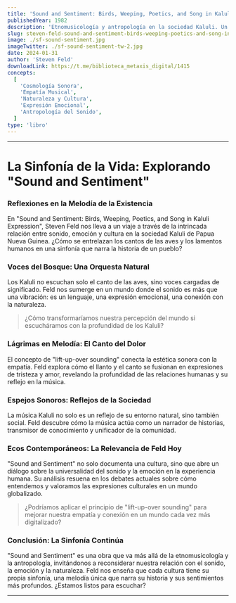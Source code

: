 ```yaml
---
title: 'Sound and Sentiment: Birds, Weeping, Poetics, and Song in Kaluli Expression'
publishedYear: 1982
description: 'Etnomusicología y antropología en la sociedad Kaluli. Un análisis de cómo sonido, música y emoción se entrelazan en expresiones culturales, reflejando la conexión entre la naturaleza y la experiencia humana.'
slug: steven-feld-sound-and-sentiment-birds-weeping-poetics-and-song-in-kaluli-expression
image: ./sf-sound-sentiment.jpg
imageTwitter: ./sf-sound-sentiment-tw-2.jpg
date: 2024-01-31
author: 'Steven Feld'
downloadLink: https://t.me/biblioteca_metaxis_digital/1415
concepts:
  [
    'Cosmología Sonora',
    'Empatía Musical',
    'Naturaleza y Cultura',
    'Expresión Emocional',
    'Antropología del Sonido',
  ]
type: 'libro'
---
```


---

# La Sinfonía de la Vida: Explorando "Sound and Sentiment"

### Reflexiones en la Melodía de la Existencia

En "Sound and Sentiment: Birds, Weeping, Poetics, and Song in Kaluli Expression", Steven Feld nos lleva a un viaje a través de la intrincada relación entre sonido, emoción y cultura en la sociedad Kaluli de Papua Nueva Guinea. ¿Cómo se entrelazan los cantos de las aves y los lamentos humanos en una sinfonía que narra la historia de un pueblo?

### Voces del Bosque: Una Orquesta Natural

Los Kaluli no escuchan solo el canto de las aves, sino voces cargadas de significado. Feld nos sumerge en un mundo donde el sonido es más que una vibración: es un lenguaje, una expresión emocional, una conexión con la naturaleza.

> ¿Cómo transformaríamos nuestra percepción del mundo si escucháramos con la profundidad de los Kaluli?

### Lágrimas en Melodía: El Canto del Dolor

El concepto de "lift-up-over sounding" conecta la estética sonora con la empatía. Feld explora cómo el llanto y el canto se fusionan en expresiones de tristeza y amor, revelando la profundidad de las relaciones humanas y su reflejo en la música.

### Espejos Sonoros: Reflejos de la Sociedad

La música Kaluli no solo es un reflejo de su entorno natural, sino también social. Feld descubre cómo la música actúa como un narrador de historias, transmisor de conocimiento y unificador de la comunidad.

### Ecos Contemporáneos: La Relevancia de Feld Hoy

"Sound and Sentiment" no solo documenta una cultura, sino que abre un diálogo sobre la universalidad del sonido y la emoción en la experiencia humana. Su análisis resuena en los debates actuales sobre cómo entendemos y valoramos las expresiones culturales en un mundo globalizado.

> ¿Podríamos aplicar el principio de "lift-up-over sounding" para mejorar nuestra empatía y conexión en un mundo cada vez más digitalizado?

### Conclusión: La Sinfonía Continúa

"Sound and Sentiment" es una obra que va más allá de la etnomusicología y la antropología, invitándonos a reconsiderar nuestra relación con el sonido, la emoción y la naturaleza. Feld nos enseña que cada cultura tiene su propia sinfonía, una melodía única que narra su historia y sus sentimientos más profundos. ¿Estamos listos para escuchar?

---
